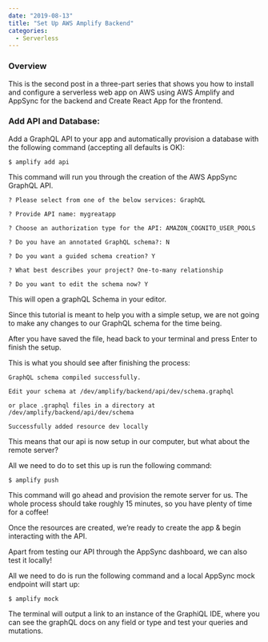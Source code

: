 ---
date: "2019-08-13"
title: "Set Up AWS Amplify Backend"
categories:
  - Serverless
---

### Overview

This is the second post in a three-part series that shows you how to install 
and configure a serverless web app on AWS using AWS Amplify and AppSync 
for the backend and Create React App for the frontend.

### Add API and Database:

Add a GraphQL API to your app and automatically provision 
a database with the following command (accepting all defaults is OK):

```shell
$ amplify add api
```

This command will run you through the creation of the AWS AppSync GraphQL API.

```shell
? Please select from one of the below services: GraphQL

? Provide API name: mygreatapp

? Choose an authorization type for the API: AMAZON_COGNITO_USER_POOLS

? Do you have an annotated GraphQL schema?: N

? Do you want a guided schema creation? Y

? What best describes your project? One-to-many relationship

? Do you want to edit the schema now? Y
```

This will open a graphQL Schema in your editor.

Since this tutorial is meant to help you with a simple setup, 
we are not going to make any changes to our GraphQL schema for the time being.

After you have saved the file, head back to your terminal and press Enter to finish the setup.

This is what you should see after finishing the process:

```shell
GraphQL schema compiled successfully.

Edit your schema at /dev/amplify/backend/api/dev/schema.graphql 

or place .graphql files in a directory at /dev/amplify/backend/api/dev/schema

Successfully added resource dev locally

```
This means that our api is now setup in our computer, but what about the remote server?

All we need to do to set this up is run the following command:

```shell
$ amplify push
```

This command will go ahead and provision the remote server for us. 
The whole process should take roughly 15 minutes, so you have plenty of time for a coffee!

Once the resources are created, we’re ready to create the app & begin interacting with the API.

Apart from testing our API through the AppSync dashboard, we can also test it locally!

All we need to do is run the following command and a local AppSync mock endpoint will start up:

```shell
$ amplify mock
```
The terminal will output a link to an instance of the GraphiQL IDE, 
where you can see the graphQL docs on any field or type and test your queries and mutations.


